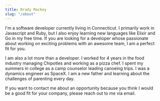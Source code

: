 ```yaml
---
title: Brady Mackey
slug: "/about"
---
```


I'm a software developer currently living in Connecticut. I primarily work in
Javascript and Ruby, but I also enjoy learning new languages like Elixir and Go
in my free time. If you are looking for a developer whose passionate about
working on exciting problems with an awesome team, I am a perfect fit for you.

I am also a lot more than a developer. I worked for 4 years in the food
industry managing Chipotles and working as a pizza chef. I spent my summers in
college as a camp counselor leading canoeing trips. I was a dynamics engineer
as SpaceX. I am a new father and learning about the challenges of parenting
every day.

If you want to contact me about an opportunity because you think I would be a
good fit for your company, please reach out to me via email.
